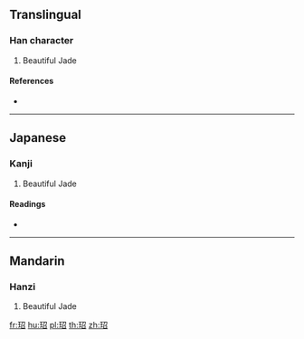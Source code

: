 ==Translingual==

===Han character===
{{Han char|rn=96|rad=玉|as=05|sn=9|four=17162|canj=MGSHR}}

# Beautiful Jade

====References====
* {{Han ref|kx=0729.090|dkj=20903|dj=1141.020|hdz=21109.040|uh=73BF|ud=29631|bh=CFD0|bd=53200}}

----

==Japanese==

===Kanji===
{{ja-kanji|grade=|rs=玉05}}

# Beautiful Jade

====Readings====
* {{ja-readings|on=[[しょう]] (shō), [[じょう]] (jō)|kun=}}

----

==Mandarin==

===Hanzi===
{{cmn-hanzi|pin=[[sháo]] ([[shao2]])|wg=shao<sup>2</sup>}}

# Beautiful Jade

[[fr:玿]]
[[hu:玿]]
[[pl:玿]]
[[th:玿]]
[[zh:玿]]